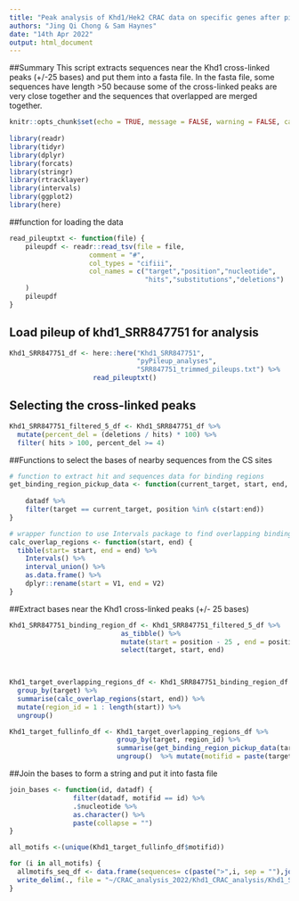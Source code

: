 ```yaml
---
title: "Peak analysis of Khd1/Hek2 CRAC data on specific genes after pileup analysis"
authors: "Jing Qi Chong & Sam Haynes"
date: "14th Apr 2022"
output: html_document
---
```

##Summary
This script extracts sequences near the Khd1 cross-linked peaks (+/-25 bases) and put them into a fasta file. 
In the fasta file, some sequences have length >50 because some of the cross-linked peaks are very close together and the sequences that overlapped are merged together.  

```r
knitr::opts_chunk$set(echo = TRUE, message = FALSE, warning = FALSE, cache= TRUE)
                     
library(readr)
library(tidyr)
library(dplyr)
library(forcats)
library(stringr)
library(rtracklayer)
library(intervals)
library(ggplot2)
library(here)
```

##function for loading the data 

```r
read_pileuptxt <- function(file) {
    pileupdf <- readr::read_tsv(file = file,
                    comment = "#",
                    col_types = "cifiii",
                    col_names = c("target","position","nucleotide",
                                  "hits","substitutions","deletions")
    )
    pileupdf
}
```
## Load pileup of khd1_SRR847751 for analysis
```r
Khd1_SRR847751_df <- here::here("Khd1_SRR847751",
                                "pyPileup_analyses",
                                "SRR847751_trimmed_pileups.txt") %>%
                     read_pileuptxt()

```
## Selecting the cross-linked peaks
```r
Khd1_SRR847751_filtered_5_df <- Khd1_SRR847751_df %>%
  mutate(percent_del = (deletions / hits) * 100) %>%
  filter( hits > 100, percent_del >= 4)
```

##Functions to select the bases of nearby sequences from the CS sites
```r
# function to extract hit and sequences data for binding regions
get_binding_region_pickup_data <- function(current_target, start, end, datadf) {
  
    datadf %>%
    filter(target == current_target, position %in% c(start:end))
}

# wrapper function to use Intervals package to find overlapping binding regions
calc_overlap_regions <- function(start, end) {
  tibble(start= start, end = end) %>%
    Intervals() %>%
    interval_union() %>%
    as.data.frame() %>%
    dplyr::rename(start = V1, end = V2)
}
```

##Extract bases near the Khd1 cross-linked peaks (+/- 25 bases)
```r
Khd1_SRR847751_binding_region_df <- Khd1_SRR847751_filtered_5_df %>%
                            as_tibble() %>%
                            mutate(start = position - 25 , end = position + 25 ) %>% 
                            select(target, start, end)

 

Khd1_target_overlapping_regions_df <- Khd1_SRR847751_binding_region_df %>%
  group_by(target) %>%
  summarise(calc_overlap_regions(start, end)) %>%
  mutate(region_id = 1 : length(start)) %>%
  ungroup()

Khd1_target_fullinfo_df <- Khd1_target_overlapping_regions_df %>% 
                           group_by(target, region_id) %>% 
                           summarise(get_binding_region_pickup_data(target, start, end, datadf = Khd1_SRR847751_df)) %>%
                           ungroup()  %>% mutate(motifid = paste(target,region_id, sep = "_"))
```

##Join the bases to form a string and put it into fasta file
```r
join_bases <- function(id, datadf) {
                filter(datadf, motifid == id) %>%
                .$nucleotide %>%
                as.character() %>%
                paste(collapse = "")
}

all_motifs <-(unique(Khd1_target_fullinfo_df$motifid))

for (i in all_motifs) {
  allmotifs_seq_df <- data.frame(sequences= c(paste(">",i, sep = ""),join_bases(i, Khd1_target_fullinfo_df))) %>%
  write_delim(., file = "~/CRAC_analysis_2022/Khd1_CRAC_analysis/Khd1_SRR847751/MEME/Khd1_Targetgenes_del5_50.fa", quote = "none", col_names = FALSE, append = TRUE)
}

```